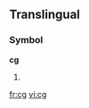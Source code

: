 {{also|.cg}}
==Translingual==

===Symbol===
'''cg'''

# {{SI-unit-abb|centi|gram|[[mass]]}}

[[fr:cg]]
[[vi:cg]]
